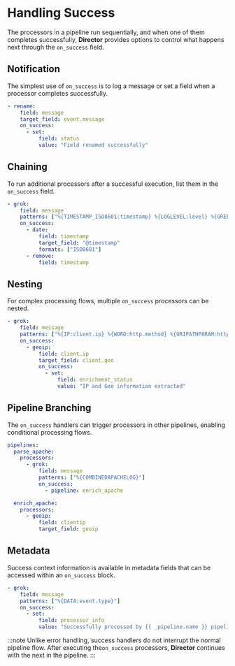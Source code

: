 # Handling Success

The processors in a pipeline run sequentially, and when one of them completes successfully, **Director** provides options to control what happens next through the `on_success` field.

## Notification

The simplest use of `on_success` is to log a message or set a field when a processor completes successfully.

```yaml
- rename:
    field: message
    target_field: event.message
    on_success:
      - set:
          field: status
          value: "Field renamed successfully"
```

## Chaining

To run additional processors after a successful execution, list them in the `on_success` field.

```yaml
- grok:
    field: message
    patterns: ["%{TIMESTAMP_ISO8601:timestamp} %{LOGLEVEL:level} %{GREEDYDATA:message}"]
    on_success:
      - date:
          field: timestamp
          target_field: "@timestamp"
          formats: ["ISO8601"]
      - remove:
          field: timestamp
```

## Nesting

For complex processing flows, multiple `on_success` processors can be nested.

```yaml
- grok:
    field: message
    patterns: ["%{IP:client.ip} %{WORD:http.method} %{URIPATHPARAM:http.url}"]
    on_success:
      - geoip:
          field: client.ip
          target_field: client.geo
          on_success:
            - set:
                field: enrichment_status
                value: "IP and Geo information extracted"
```

## Pipeline Branching

The `on_success` handlers can trigger processors in other pipelines, enabling conditional processing flows.

```yaml
pipelines:
  parse_apache:
    processors:
      - grok:
          field: message
          patterns: ["%{COMBINEDAPACHELOG}"]
          on_success:
            - pipeline: enrich_apache

  enrich_apache:
    processors:
      - geoip:
          field: clientip
          target_field: geoip
```

## Metadata

Success context information is available in metadata fields that can be accessed within an `on_success` block.

```yaml
- grok:
    field: message
    patterns: ["%{DATA:event.type}"]
    on_success:
      - set:
          field: processor_info
          value: "Successfully processed by {{ _pipeline.name }} pipeline"
```

:::note
Unlike error handling, success handlers do not interrupt the normal pipeline flow. After executing the`on_success` processors, **Director** continues with the next in the pipeline.
:::
